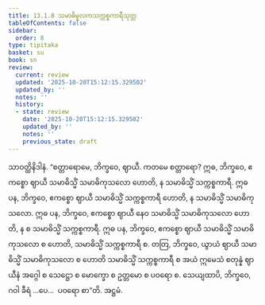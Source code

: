 ```yaml
---
title: 13.1.8 သမာဓိမူလကသက္ကစ္စကာရီသုတ္တ
tableOfContents: false
sidebar:
  order: 8
type: tipitaka
basket: su
book: sn
review:
  current: review
  updated: '2025-10-20T15:12:15.329502'
  updated_by: ''
  notes: ''
  history:
  - state: review
    date: '2025-10-20T15:12:15.329502'
    updated_by: ''
    notes: ''
    previous_state: draft
---
```



<DynamicBreadcrumb />


<ReviewStatus review={frontmatter.review} showDetails={true} />

<HypothesisAnnotation frontmatter={frontmatter} />

<Division number="669" book="sn" e="ch" v="18" p="382">

<Paragraph number="1294" book="sn">
သာဝတ္ထိနိဒါနံ. “စတ္တာရောမေ, ဘိက္ခဝေ, ဈာယီ. ကတမေ စတ္တာရော? ဣဓ, ဘိက္ခဝေ, ဧကစ္စော ဈာယီ သမာဓိသ္မိံ သမာဓိကုသလော ဟောတိ, န သမာဓိသ္မိံ သက္ကစ္စကာရီ. ဣဓ ပန, ဘိက္ခဝေ, ဧကစ္စော ဈာယီ သမာဓိသ္မိံ သက္ကစ္စကာရီ ဟောတိ, န သမာဓိသ္မိံ သမာဓိကုသလော. ဣဓ ပန, ဘိက္ခဝေ, ဧကစ္စော ဈာယီ နေဝ သမာဓိသ္မိံ သမာဓိကုသလော ဟောတိ, န စ သမာဓိသ္မိံ သက္ကစ္စကာရီ. ဣဓ ပန, ဘိက္ခဝေ, ဧကစ္စော ဈာယီ သမာဓိသ္မိံ သမာဓိကုသလော စ ဟောတိ, သမာဓိသ္မိံ သက္ကစ္စကာရီ စ. တတြ, ဘိက္ခဝေ, ယွာယံ ဈာယီ သမာဓိသ္မိံ သမာဓိကုသလော စ ဟောတိ သမာဓိသ္မိံ သက္ကစ္စကာရီ စ အယံ ဣမေသံ စတုန္နံ ဈာယီနံ အဂ္ဂေါ စ သေဋ္ဌော စ မောက္ခော စ ဥတ္တမော စ ပဝရော စ. သေယျထာပိ, ဘိက္ခဝေ, ဂဝါ ခီရံ …ပေ…  ပဝရော စာ”တိ.

</Paragraph>
</Division>

<Paragraph number="1295" type="center" book="sn">
အဋ္ဌမံ.
</Paragraph>